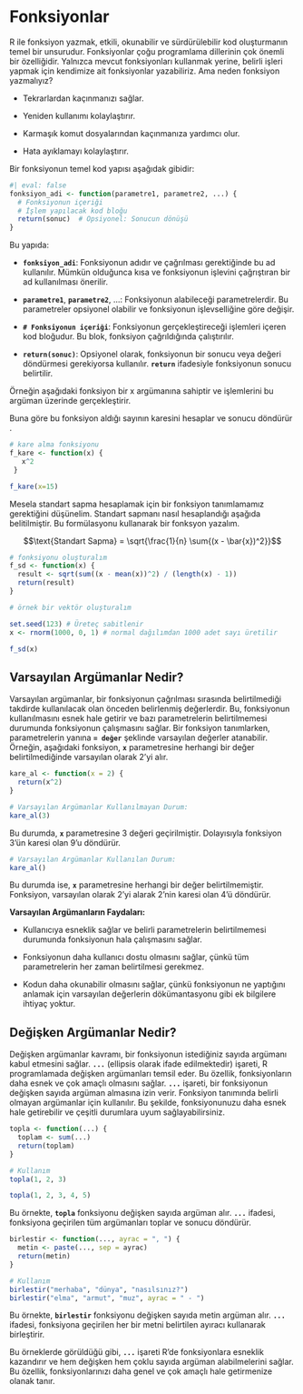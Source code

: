 # Fonksiyonlar

R ile fonksiyon yazmak, etkili, okunabilir ve sürdürülebilir kod oluşturmanın temel bir unsurudur. Fonksiyonlar çoğu programlama dillerinin çok önemli bir özelliğidir. Yalnızca mevcut fonksiyonları kullanmak yerine, belirli işleri yapmak için kendimize ait fonksiyonlar yazabiliriz. Ama neden fonksiyon yazmalıyız?

-   Tekrarlardan kaçınmanızı sağlar.

-   Yeniden kullanımı kolaylaştırır.

-   Karmaşık komut dosyalarından kaçınmanıza yardımcı olur.

-   Hata ayıklamayı kolaylaştırır.

Bir fonksiyonun temel kod yapısı aşağıdak gibidir:

```r
#| eval: false
fonksiyon_adi <- function(parametre1, parametre2, ...) {
  # Fonksiyonun içeriği
  # İşlem yapılacak kod bloğu
  return(sonuc)  # Opsiyonel: Sonucun dönüşü
}

```

Bu yapıda:

-   **`fonksiyon_adi`**: Fonksiyonun adıdır ve çağrılması gerektiğinde bu ad kullanılır. Mümkün olduğunca kısa ve fonksiyonun işlevini çağrıştıran bir ad kullanılması önerilir.

-   **`parametre1`**, **`parametre2`**, ...: Fonksiyonun alabileceği parametrelerdir. Bu parametreler opsiyonel olabilir ve fonksiyonun işlevselliğine göre değişir.

-   **`# Fonksiyonun içeriği`**: Fonksiyonun gerçekleştireceği işlemleri içeren kod bloğudur. Bu blok, fonksiyon çağrıldığında çalıştırılır.

-   **`return(sonuc)`**: Opsiyonel olarak, fonksiyonun bir sonucu veya değeri döndürmesi gerekiyorsa kullanılır. **`return`** ifadesiyle fonksiyonun sonucu belirtilir.

Örneğin aşağıdaki fonksiyon bir x argümanına sahiptir ve işlemlerini bu argüman üzerinde gerçekleştirir.

Buna göre bu fonksiyon aldığı sayının karesini hesaplar ve sonucu döndürür .

```r

# kare alma fonksiyonu
f_kare <- function(x) {
   x^2
 }

f_kare(x=15)

```

Mesela standart sapma hesaplamak için bir fonksiyon tanımlamamız gerektiğini düşünelim. Standart sapmanı nasıl hesaplandığı aşağıda belitilmiştir. Bu formülasyonu kullanarak bir fonksyon yazalım.

$$\text{Standart Sapma} = \sqrt{\frac{1}{n} \sum{(x - \bar{x})^2}}$$

```r

# fonksiyonu oluşturalım
f_sd <- function(x) {
  result <- sqrt(sum((x - mean(x))^2) / (length(x) - 1))
  return(result)
}

# örnek bir vektör oluşturalım

set.seed(123) # Üreteç sabitlenir
x <- rnorm(1000, 0, 1) # normal dağılımdan 1000 adet sayı üretilir

f_sd(x)

```

## **Varsayılan Argümanlar Nedir?**

Varsayılan argümanlar, bir fonksiyonun çağrılması sırasında belirtilmediği takdirde kullanılacak olan önceden belirlenmiş değerlerdir. Bu, fonksiyonun kullanılmasını esnek hale getirir ve bazı parametrelerin belirtilmemesi durumunda fonksiyonun çalışmasını sağlar. Bir fonksiyon tanımlarken, parametrelerin yanına **`= değer`** şeklinde varsayılan değerler atanabilir. Örneğin, aşağıdaki fonksiyon, **`x`** parametresine herhangi bir değer belirtilmediğinde varsayılan olarak 2'yi alır.

```r

kare_al <- function(x = 2) {
  return(x^2)
}

# Varsayılan Argümanlar Kullanılmayan Durum:
kare_al(3)

```

Bu durumda, **`x`** parametresine 3 değeri geçirilmiştir. Dolayısıyla fonksiyon 3'ün karesi olan 9'u döndürür.

```r

# Varsayılan Argümanlar Kullanılan Durum:
kare_al()

```

Bu durumda ise, **`x`** parametresine herhangi bir değer belirtilmemiştir. Fonksiyon, varsayılan olarak 2'yi alarak 2'nin karesi olan 4'ü döndürür.

**Varsayılan Argümanların Faydaları:**

-   Kullanıcıya esneklik sağlar ve belirli parametrelerin belirtilmemesi durumunda fonksiyonun hala çalışmasını sağlar.

-   Fonksiyonun daha kullanıcı dostu olmasını sağlar, çünkü tüm parametrelerin her zaman belirtilmesi gerekmez.

-   Kodun daha okunabilir olmasını sağlar, çünkü fonksiyonun ne yaptığını anlamak için varsayılan değerlerin dökümantasyonu gibi ek bilgilere ihtiyaç yoktur.

## Değişken Argümanlar Nedir?

Değişken argümanlar kavramı, bir fonksiyonun istediğiniz sayıda argümanı kabul etmesini sağlar. **`...`** (ellipsis olarak ifade edilmektedir) işareti, R programlamada değişken argümanları temsil eder. Bu özellik, fonksiyonların daha esnek ve çok amaçlı olmasını sağlar. **`...`** işareti, bir fonksiyonun değişken sayıda argüman almasına izin verir. Fonksiyon tanımında belirli olmayan argümanlar için kullanılır. Bu şekilde, fonksiyonunuzu daha esnek hale getirebilir ve çeşitli durumlara uyum sağlayabilirsiniz.

```r

topla <- function(...) {
  toplam <- sum(...)
  return(toplam)
}

# Kullanım
topla(1, 2, 3)

topla(1, 2, 3, 4, 5)


```

Bu örnekte, **`topla`** fonksiyonu değişken sayıda argüman alır. **`...`** ifadesi, fonksiyona geçirilen tüm argümanları toplar ve sonucu döndürür.

```r

birlestir <- function(..., ayrac = ", ") {
  metin <- paste(..., sep = ayrac)
  return(metin)
}

# Kullanım
birlestir("merhaba", "dünya", "nasılsınız?")  
birlestir("elma", "armut", "muz", ayrac = " - ")


```

Bu örnekte, **`birlestir`** fonksiyonu değişken sayıda metin argüman alır. **`...`** ifadesi, fonksiyona geçirilen her bir metni belirtilen ayıracı kullanarak birleştirir.

Bu örneklerde görüldüğü gibi, **`...`** işareti R'de fonksiyonlara esneklik kazandırır ve hem değişken hem çoklu sayıda argüman alabilmelerini sağlar. Bu özellik, fonksiyonlarınızı daha genel ve çok amaçlı hale getirmenize olanak tanır.
